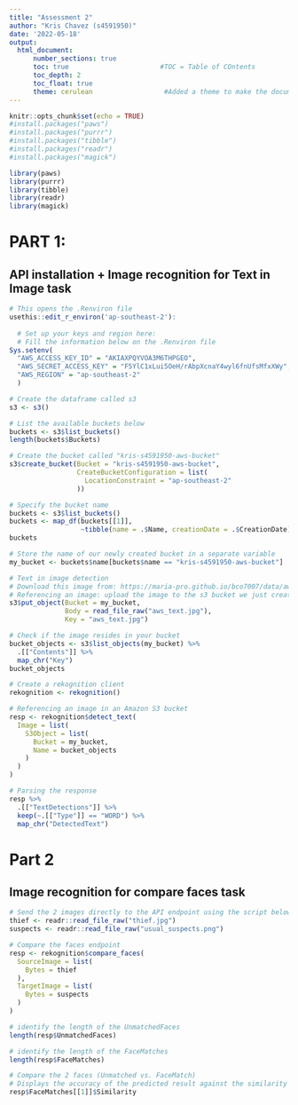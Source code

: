 ```yaml
---
title: "Assessment 2"
author: "Kris Chavez (s4591950)"
date: '2022-05-18'
output: 
  html_document:
      number_sections: true           
      toc: true                       #TOC = Table of COntents
      toc_depth: 2
      toc_float: true
      theme: cerulean                  #Added a theme to make the document more appealing
---
```


```r
knitr::opts_chunk$set(echo = TRUE)
#install.packages("paws")
#install.packages("purrr")
#install.packages("tibble")
#install.packages("readr")
#install.packages("magick")

library(paws)
library(purrr)
library(tibble)
library(readr)
library(magick)
```

# PART 1: 
## API installation + Image recognition for Text in Image task

```r
# This opens the .Renviron file
usethis::edit_r_environ('ap-southeast-2'):
  
  # Set up your keys and region here:
  # Fill the information below on the .Renviron file
Sys.setenv(
  "AWS_ACCESS_KEY_ID" = "AKIAXPQYVOA3M6THPGEO",
  "AWS_SECRET_ACCESS_KEY" = "F5YlC1xLui5OeH/rAbpXcnaY4wyl6fnUfsMfxXWy",
  "AWS_REGION" = "ap-southeast-2"
  )
```


```r
# Create the dataframe called s3
s3 <- s3()

# List the available buckets below
buckets <- s3$list_buckets()
length(buckets$Buckets)

# Create the bucket called "kris-s4591950-aws-bucket"
s3$create_bucket(Bucket = "kris-s4591950-aws-bucket",
                 CreateBucketConfiguration = list(
                   LocationConstraint = "ap-southeast-2"
                 ))
```


```r
# Specify the bucket name 
buckets <- s3$list_buckets()
buckets <- map_df(buckets[[1]],
                  ~tibble(name = .$Name, creationDate = .$CreationDate))
buckets
```


```r
# Store the name of our newly created bucket in a separate variable
my_bucket <- buckets$name[buckets$name == "kris-s4591950-aws-bucket"]

# Text in image detection 
# Download this image from: https://maria-pro.github.io/bco7007/data/aws_text.jpeg
# Referencing an image: upload the image to the s3 bucket we just created
s3$put_object(Bucket = my_bucket, 
              Body = read_file_raw("aws_text.jpg"), 
              Key = "aws_text.jpg")
```


```r
# Check if the image resides in your bucket
bucket_objects <- s3$list_objects(my_bucket) %>% 
  .[["Contents"]] %>% 
  map_chr("Key") 
bucket_objects
```


```r
# Create a rekognition client 
rekognition <- rekognition()

# Referencing an image in an Amazon S3 bucket
resp <- rekognition$detect_text(
  Image = list(
    S3Object = list(
      Bucket = my_bucket,
      Name = bucket_objects
    )
  )
)

# Parsing the response
resp %>%
  .[["TextDetections"]] %>%
  keep(~.[["Type"]] == "WORD") %>%
  map_chr("DetectedText") 
```


# Part 2
## Image recognition for compare faces task

```r
# Send the 2 images directly to the API endpoint using the script below
thief <- readr::read_file_raw("thief.jpg") 
suspects <- readr::read_file_raw("usual_suspects.png")

```


```r
# Compare the faces endpoint
resp <- rekognition$compare_faces(
  SourceImage = list(
    Bytes = thief
  ),
  TargetImage = list(
    Bytes = suspects
  )
)

# identify the length of the UnmatchedFaces
length(resp$UnmatchedFaces)

# identify the length of the FaceMatches
length(resp$FaceMatches)

# Compare the 2 faces (Unmatched vs. FaceMatch)
# Displays the accuracy of the predicted result against the similarity
resp$FaceMatches[[1]]$Similarity

```

